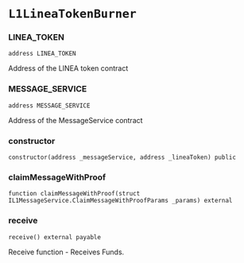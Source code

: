 # `L1LineaTokenBurner`

### LINEA_TOKEN

```solidity
address LINEA_TOKEN
```

Address of the LINEA token contract

### MESSAGE_SERVICE

```solidity
address MESSAGE_SERVICE
```

Address of the MessageService contract

### constructor

```solidity
constructor(address _messageService, address _lineaToken) public
```

### claimMessageWithProof

```solidity
function claimMessageWithProof(struct IL1MessageService.ClaimMessageWithProofParams _params) external
```

### receive

```solidity
receive() external payable
```

Receive function - Receives Funds.

